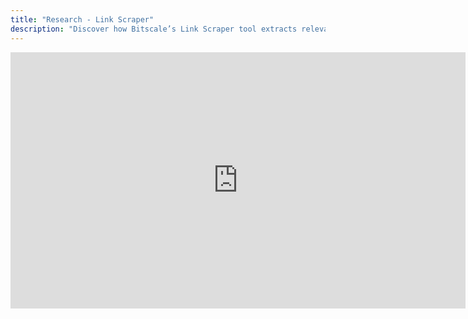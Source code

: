 ```yaml
---
title: "Research - Link Scraper"
description: "Discover how Bitscale’s Link Scraper tool extracts relevant data from websites, analyzes metadata, and powers intelligent lead qualification workflows."
---
```


<iframe width="728" height="410" src="https://www.youtube-nocookie.com/embed/a0NIo6m6QB8?si=EZXL8Rb5xsbtaT3H" title="YouTube video player" frameborder="0" allow="accelerometer; autoplay; clipboard-write; encrypted-media; gyroscope; picture-in-picture; web-share" referrerpolicy="strict-origin-when-cross-origin" allowfullscreen />

## **Overview**

Bitscale’s **Link Scraper** is a powerful tool that enables you to extract targeted information from websites and analyze metadata for deeper insights. This video showcases two key capabilities:

1. Scraping and analyzing **website text** to identify relevant details.

2. Accessing and interpreting **website metadata** to extract additional insights, such as third-party tools or chatbot services being used.

***

## **Demonstration Use Case**

To illustrate the tool’s functionality, we set up a workflow for a **B2B support chatbot company** focused on two goals:

1. **Classify prospects** as B2B or B2C companies.

2. Identify whether a prospect has a **chatbot on their website** and, if so, extract the name of the chatbot service.

***

## **Step-by-Step Breakdown**

### **1. Scraping Website Text for Classification**

Using Link Scraper, we:

* Provided the **URL column** for a list of five prospects.

* Wrote a prompt to classify each prospect into one of four categories based on their website content (e.g., B2B or B2C).

**Result:** The first column returned the classification for each prospect (e.g., “B2C” for one and “B2B” for others).

***

### **2. Analyzing Metadata for Chatbot Identification**

Next, we leveraged Link Scraper’s ability to parse website metadata to:

* Check if a chatbot service is present.

* Extract the name of the chatbot service (if available).

We achieved this by:

* Adding a specific instruction in the prompt to analyze metadata for chatbot-related information.

* Setting a **fallback value** to handle cases where no chatbot data was found (e.g., displaying “None” for such rows).

**Result:** The second column returned the chatbot name for applicable prospects (e.g., “Lime Chat”) or “None” where no chatbot was detected.

***

## **Running the Workflow**

After setting up the prompts, we ran the tool across all rows simultaneously. The results:

* Prospects classified as B2B or B2C in the first column.

* Chatbot details extracted in the second column, or “None” where no chatbot was detected.

For this use case, good leads for selling a B2B support chatbot were those prospects classified as **B2B** with no existing chatbot or where we could offer a better solution than their current provider.

***

## **Key Features Demonstrated**

1. **Text-Based Scraping:** Extract relevant content directly from website text to classify prospects or gather other insights.

2. **Metadata Analysis:** Analyze website metadata to identify third-party services, such as chatbot providers or trackers.

3. **Customizable Prompts:** Use tailored prompts to direct Link Scraper’s focus for specific data needs.

4. **Efficient Workflow:** Process multiple rows simultaneously, saving time and effort.

***

## **Try It Out**

Start enhancing your lead qualification with Link Scraper today:
👉 **\[Grid Link]** to explore templates and workflows.

**Pro Tip:** Use fallback values in your prompts to ensure clean and complete data output, even when specific information is missing.